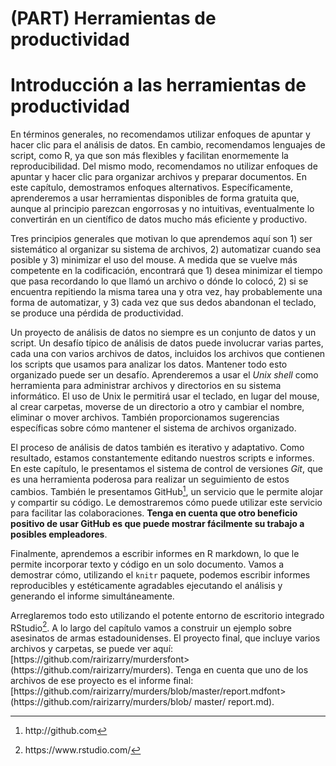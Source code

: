 # (PART) Herramientas de productividad {-}

# Introducción a las herramientas de productividad

En términos generales, no recomendamos utilizar enfoques de apuntar y hacer clic para el análisis de datos. En cambio, recomendamos lenguajes de script, como R, ya que son más flexibles y facilitan enormemente la reproducibilidad. Del mismo modo, recomendamos no utilizar enfoques de apuntar y hacer clic para organizar archivos y preparar documentos. En este capítulo, demostramos enfoques alternativos. Específicamente, aprenderemos a usar herramientas disponibles de forma gratuita que, aunque al principio parezcan engorrosas y no intuitivas, eventualmente lo convertirán en un científico de datos mucho más eficiente y productivo.

Tres principios generales que motivan lo que aprendemos aquí son 1) ser sistemático al organizar su sistema de archivos, 2) automatizar cuando sea posible y 3) minimizar el uso del mouse. A medida que se vuelve más competente en la codificación, encontrará que 1) desea minimizar el tiempo que pasa recordando lo que llamó un archivo o dónde lo colocó, 2) si se encuentra repitiendo la misma tarea una y otra vez, hay probablemente una forma de automatizar, y 3) cada vez que sus dedos abandonan el teclado, se produce una pérdida de productividad.

Un proyecto de análisis de datos no siempre es un conjunto de datos y un script. Un desafío típico de análisis de datos puede involucrar varias partes, cada una con varios archivos de datos, incluidos los archivos que contienen los scripts que usamos para analizar los datos. Mantener todo esto organizado puede ser un desafío. Aprenderemos a usar el _Unix shell_ como herramienta para administrar archivos y directorios en su sistema informático. El uso de Unix le permitirá usar el teclado, en lugar del mouse, al crear carpetas, moverse de un directorio a otro y cambiar el nombre, eliminar o mover archivos. También proporcionamos sugerencias específicas sobre cómo mantener el sistema de archivos organizado.

El proceso de análisis de datos también es iterativo y adaptativo. Como resultado, estamos constantemente editando nuestros scripts e informes. En este capítulo, le presentamos el sistema de control de versiones _Git_, que es una herramienta poderosa para realizar un seguimiento de estos cambios. También le presentamos GitHub^[http://github.com], un servicio que le permite alojar y compartir su código. Le demostraremos cómo puede utilizar este servicio para facilitar las colaboraciones. **Tenga en cuenta que otro beneficio positivo de usar GitHub es que puede mostrar fácilmente su trabajo a posibles empleadores**.

Finalmente, aprendemos a escribir informes en R markdown, lo que le permite incorporar texto y código en un solo documento. Vamos a demostrar cómo, utilizando el `knitr` paquete, podemos escribir informes reproducibles y estéticamente agradables ejecutando el análisis y generando el informe simultáneamente.

Arreglaremos todo esto utilizando el potente entorno de escritorio integrado RStudio^[https://www.rstudio.com/]. A lo largo del capítulo vamos a construir un ejemplo sobre asesinatos de armas estadounidenses. El proyecto final, que incluye varios archivos y carpetas, se puede ver aquí: [https://github.com/rairizarry/murdersfont>(https://github.com/rairizarry/murders). Tenga en cuenta que uno de los archivos de ese proyecto es el informe final: [https://github.com/rairizarry/murders/blob/master/report.mdfont>(https://github.com/rairizarry/murders/blob/ master/ report.md).

